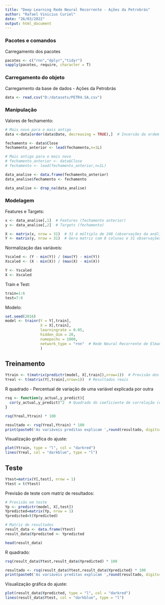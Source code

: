 ```yaml
---
title: "Deep Learning Rede Neural Recorrente - Ações da Petrobrás"
author: "Rafael Vinicius Curiel"
date: "26/03/2022"
output: html_document
---
```


### Pacotes e comandos

Carregamento dos pacotes  
```r
pacotes <- c("rnn","dplyr","tidyr")
sapply(pacotes, require, character = T) 
```


### Carregamento do objeto

Carregamento da base de dados - Ações da Petrobrás
```r
data <- read.csv("D:/datasets/PETR4.SA.csv")
```



### Manipulação

Valores de fechamento:
```r
# Mais novo para o mais antigo
data <-data[order(data$Date, decreasing = TRUE),]  # Inversão da ordem das colunas

fechamento <- data$Close
fechamento_anterior <- lead(fechamento,n=1L)

# Mais antigo para o mais novo
# fechamento_anterior <- data$Close
# fechamento <- lead(fechamento_anterior,n=1L)

data_analise <- data.frame(fechamento_anterior)
data_analise$fechamento <- fechamento

data_analise <- drop_na(data_analise)
```


### Modelagem

Features e Targets:
```r
x <- data_analise[,1]  # Features (fechamento anterior)
y <- data_analise[,2]  # Targets (fechamento)

X <- matrix(x, nrow = 31)  # 31 é múltiplo de 248 (observações da análise)
Y <- matrix(y, nrow = 31)  # Gera matriz com 8 colunas e 31 observações
```


Normalização das variáveis:
```r
Yscaled <- (Y - min(Y)) / (max(Y) - min(Y)) 
Xscaled <- (X - min(X)) / (max(X) - min(X))

Y <- Yscaled
X <- Xscaled
```


Train e Test:
```r
train=1:6
test=7:8
```


Modelo:
```r
set.seed(2016)
model <- trainr(Y = Y[,train],
                X = X[,train],
                learningrate = 0.05,
                hidden_dim = 20,
                numepochs = 1000,
                network_type = "rnn"  # Rede Neural Recorrente de Elman
                )
```


## Treinamento
```r
Ytrain <- t(matrix(predictr(model, X[,train]),nrow=1))  # Previsão dos targets com base no modelo
Yreal <- t(matrix(Y[,train],nrow=1))  # Resultados reais
```


R quadrado - Percentual de variação de uma variável explicada por outra
```r
rsq <- function(y_actual,y_predict){
  cor(y_actual,y_predict)^2  # Quadrado do coeficiente de correlação (estatística)
}

rsq(Yreal,Ytrain) * 100
```

```r
resultado <- rsq(Yreal,Ytrain) * 100
print(paste0('As variáveis preditas explicam ',round(resultado, digits=2),'% das variáveis reais.'))
```


Visualização gráfica do ajuste:
```r
plot(Ytrain, type = "l", col = "darkred")
lines(Yreal, col = "darkblue", type = "l")
```


## Teste
```r
Ytest=matrix(Y[,test], nrow = 1)
Ytest = t(Ytest)
```


Previsão de teste com matriz de resultados:
```r
# Previsão em teste
Yp <- predictr(model, X[,test])
Ypredicted=matrix(Yp, nrow = 1)
Ypredicted=t(Ypredicted)

# Matriz de resultados
result_data <- data.frame(Ytest)
result_data$Ypredicted <- Ypredicted     

head(result_data)
```


R quadrado:
```r
rsq(result_data$Ytest,result_data$Ypredicted) * 100
```

```r
resultado <- rsq(result_data$Ytest,result_data$Ypredicted) * 100
print(paste0('As variáveis preditas explicam ',round(resultado, digits=2),'% das variáveis de teste.'))
```


Visualização gráfica do ajuste:
```r
plot(result_data$Ypredicted, type = "l", col = "darkred")
lines(result_data$Ytest, col = "darkblue", type = "l")
```
